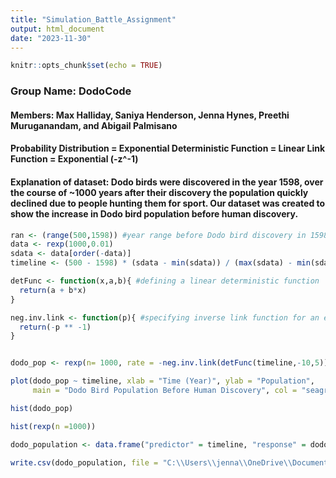 ---
title: "Simulation_Battle_Assignment"
output: html_document
date: "2023-11-30"
---

```{r setup, include=FALSE}
knitr::opts_chunk$set(echo = TRUE)
```

### **Group Name:** DodoCode 

#### Members: Max Halliday, Saniya Henderson, Jenna Hynes, Preethi Muruganandam, and Abigail Palmisano

#### Probability Distribution = Exponential Deterministic Function = Linear Link Function = Exponential (-z\^-1)

#### Explanation of dataset: Dodo birds were discovered in the year 1598, over the course of ~1000 years after their discovery the population quickly declined due to people hunting them for sport. Our dataset was created to show the increase in Dodo bird population before human discovery.

```{r}


ran <- (range(500,1598)) #year range before Dodo bird discovery in 1598
data <- rexp(1000,0.01) 
sdata <- data[order(-data)]
timeline <- (500 - 1598) * (sdata - min(sdata)) / (max(sdata) - min(sdata)) + 1598 

detFunc <- function(x,a,b){ #defining a linear deterministic function
  return(a + b*x)
}

neg.inv.link <- function(p){ #specifying inverse link function for an exponential distribution
  return(-p ** -1)
}


dodo_pop <- rexp(n= 1000, rate = -neg.inv.link(detFunc(timeline,-10,5))) #simulating response variable (dodo bird population)

plot(dodo_pop ~ timeline, xlab = "Time (Year)", ylab = "Population", 
     main = "Dodo Bird Population Before Human Discovery", col = "seagreen")

hist(dodo_pop)

hist(rexp(n =1000))

dodo_population <- data.frame("predictor" = timeline, "response" = dodo_pop)

write.csv(dodo_population, file = "C:\\Users\\jenna\\OneDrive\\Documents\\IBIO 830\\dodo_population.csv", row.names = FALSE)


```


